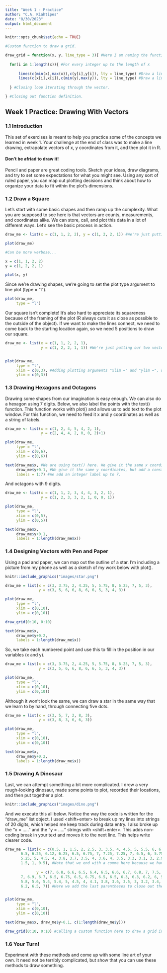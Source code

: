 ```yaml
---
title: "Week 1 - Practice"
author: "C.A. Kiahtipes"
date: "8/30/2023"
output: html_document
---
```


```r
knitr::opts_chunk$set(echo = TRUE)

#Custom function to draw a grid.

draw_grid = function(x, y, line_type = 3){ #Here I am naming the function and setting its arguments, R sees "draw_grid" and looks for input (x, y).
  
  for(i in 1:length(x)){ #For every integer up to the length of x
    
      lines(c(min(x),max(x)),c(y[i],y[i]), lty = line_type) #Draw a line along the x axis
      lines(c(x[i],x[i]),c(min(y),max(y)), lty = line_type) #Draw a line along the y axis
      
  } #Closing loop iterating through the vector.

} #Closing out function definition.

```

## Week 1 Practice: Drawing With Vectors

### 1.1 Introduction

This set of exercises is meant to help you practice some of the concepts we learned in week 1. Your challenge at the end of class was to make a line drawing, extrapolate vectors of x, y coordinates from it, and then plot it in R.

#### Don't be afriad to draw it!

Pencil and paper are great coding tools. Sketch your ideas, draw diagrams, and try to set some expectations for what you might see. Using any sort of ruled paper, you can map out plotting decisions and think about how to organize your data to fit within the plot's dimensions.

### 1.2 Draw a Square

Let's start with some basic shapes and then ramp up the complexity. What you are supposed to see here is that vectors are counts, measurements, and coordinates alike. We can store, call, and plot this data in a lot of different ways. Let's see the basic process in action.

```r

draw_me <- list(x = c(1, 1, 2, 2), y = c(1, 2, 2, 1)) #We're just putting our two vectors into a list here.

plot(draw_me)

#Can be more verbose...

x = c(1, 1, 2, 2)
y = c(1, 2, 2, 1)

plot(x, y)

```

Since we're drawing shapes, we're going to set the plot type argument to line plot (type = "l").

```r

plot(draw_me, 
     type = "l")


```

Our square isn't complete! It's also hard to appreciate its squareness because of the framing of the plot (R always cuts it as close as possible to the outside of the object). If we want to make the lines connect, we need to come back to the starting location again, so we need 5 positions to draw our square.

```r

draw_me <- list(x = c(1, 1, 2, 2, 1), 
                y = c(1, 2, 2, 1, 1)) #We're just putting our two vectors into a list here.


plot(draw_me, 
     type = "l",
     xlim = c(0,3), #Adding plotting arguments "xlim =" and "ylim =", which allow us to define the plot window.
     ylim = c(0,3))

```

### 1.3 Drawing Hexagons and Octagons

Drawing some shapes from our imagination is easy enough. We can also do a hexagon using 7 digits. Below, we also label the points with the text() function. This function works with plot() and allows us to add text to the plot window. For this function, we need to feed it x and y coordinates as well as a string of labels.

```r

draw_me <- list(x = c(1, 2, 4, 5, 4, 2, 1),
                y = c(2, 4, 4, 2, 0, 0, 2)+1)

plot(draw_me,
     type = "l",
     xlim = c(0,6),
     ylim = c(0,6))

text(draw_me$x, #We are using text() here. We give it the same x coordinates as the drawing.
     draw_me$y+0.1, #We give it the same y coordinates, but add a constant so the numbers sit just above the line segments.
     labels = 1:7) #We add an integer label up to 7.

```

And octagons with 9 digits.

```r

draw_me <- list(x = c(1, 1, 2, 3, 4, 4, 3, 2, 1),
                y = c(1, 2, 3, 3, 2, 1, 0, 0, 1))

plot(draw_me,
     type = "l",
     xlim = c(0,5),
     ylim = c(0,5))

text(draw_me$x,
     draw_me$y+0.1,
     labels = 1:length(draw_me$x))

```

### 1.4 Designing Vectors with Pen and Paper

Using a pad and paper, we can map out the outline of a star. I'm including a picture from my phone as well as a sketch of my work below with plot().

```r

knitr::include_graphics("images/star.png")

```


```r

draw_me = list(x = c(3, 3.75, 2, 4.25, 5, 5.75, 8, 6.25, 7, 5, 3),
               y = c(3, 5, 6, 6, 8, 6, 6, 5, 3, 4, 3))

plot(draw_me,
     type = "l",
     xlim = c(0,10),
     ylim = c(0,10))

draw_grid(0:10, 0:10)

text(draw_me$x,
     draw_me$y+0.2,
     labels = 1:length(draw_me$x))

```

So, we take each numbered point and use this to fill in the position in our variables (x and y).

```r

draw_me = list(x = c(3, 3.75, 2, 4.25, 5, 5.75, 8, 6.25, 7, 5, 3),
               y = c(3, 5, 6, 6, 8, 6, 6, 5, 3, 4, 3))

plot(draw_me,
     type = "l",
     xlim = c(0,10),
     ylim = c(0,10))


```

Although it won't look the same, we can draw a star in the same way that we learn to by hand, through connecting five dots.

```r

draw_me = list(x = c(3, 5, 7, 2, 8, 3),
               y = c(3, 8, 3, 6, 6, 3))

plot(draw_me,
     type = "l",
     xlim = c(0,10),
     ylim = c(0,10))

text(draw_me$x,
     draw_me$y+0.2,
     labels = 1:length(draw_me$x))

```


### 1.5 Drawing A Dinosaur

Last, we can attempt something a bit more complicated. I drew a very rough-looking dinosaur, made some points to plot, recorded their locations, and then put together a plot.

```r

knitr::include_graphics("images/dino.png")

```

And we execute this all below. Notice the way the code is written for the "draw_me" list object. I used <shift+enter> to break up my lines into strings of 20 digits, which helped me keep track during data entry. I also broke up the "x = ....." and the "y = ....." strings with <shift+enter>. This adds non-coding break in your text and moves it to the next line. This helps write clearer code.

```r

draw_me = list(x = c(0.5, 1, 1.5, 2, 2.5, 3, 3.5, 4, 4.5, 5, 5.5, 6, 6.5, 7, 7.5, 7.5, 7.5, 7.25, 7, 6.75, #We open the list() function here...
       6.5, 6.25, 6.12, 6.25, 6.5, 6.75, 7, 7.25, 7.25, 7, 6.5, 6, 5.75, 5.8, 6, 6.4, 6.1, 6.4, 5.8, 5.5,
       5.25, 5, 4.5, 4, 3.8, 3.7, 3.5, 4, 3.6, 4, 3.5, 3.3, 3.1, 3, 2.9, 2.8, 3, 2.8, 2.5, 2,
       1.5, 1, 0.5), #Note that we end with a comma here because we have to enter the y object still...
       
              y = c(7, 6.8, 6.6, 6.5, 6.4, 6.5, 6.6, 6.7, 6.8, 7, 7.5, 8, 8.2, 8.2, 8, 7.5, 7, 6.75, 7, 6.75,
       7, 6.9, 6.7, 6.5, 6.75, 6.5, 6.75, 6.5, 6.5, 6.3, 6.3, 6.2, 6, 5.75, 5.5, 5.5, 5.25, 5, 5.25, 5.5,
       5.8, 5.6, 5.4, 5.4, 5, 4.5, 4, 4.1, 3.8, 3.6, 3.5, 3, 3.2, 3.4, 3.5, 4, 4.5, 5, 5.5, 6,
       6.2, 6.5, 7)) #Here we add the last parentheses to close out the list function call above.


plot(draw_me, 
     type = "l",
     xlim = c(0,10),
     ylim = c(0,10))

text(draw_me$x, draw_me$y+0.1, c(1:length(draw_me$y))) 

draw_grid(0:10, 0:10) #Calling a custom function here to draw a grid in the background.

```

### 1.6 Your Turn!

Experiment with these methods and come up with some line art of your own. It need not be terribly complicated, but show that you can use these methods to draw something.

